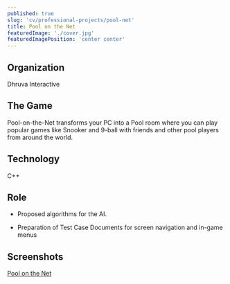 ```yaml
---
published: true
slug: 'cv/professional-projects/pool-net'
title: Pool on the Net
featuredImage: './cover.jpg'
featuredImagePosition: 'center center'
---
```


## Organization

Dhruva Interactive

## The Game

Pool-on-the-Net transforms your PC into a Pool room where you can play popular games like Snooker and 9-ball with
friends and other pool players from around the world.

## Technology

C++

## Role

-   Proposed algorithms for the AI.

-   Preparation of Test Case Documents for screen navigation and in-game menus

## Screenshots

[Pool on the Net](./cover.jpg)
